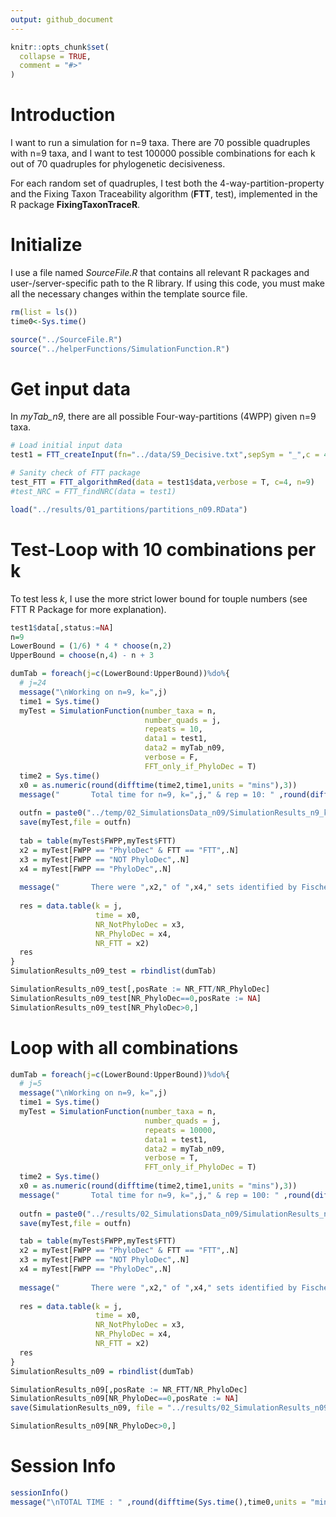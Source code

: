 ```yaml
---
output: github_document
---
```


<!-- 02_Simulation_n09.md is generated from 02_Simulation_n09.Rmd. Please edit that file -->

```r
knitr::opts_chunk$set(
  collapse = TRUE,
  comment = "#>"
)
```

# Introduction

<!-- badges: start -->

<!-- badges: end -->

I want to run a simulation for n=9 taxa. There are 70 possible quadruples with n=9 taxa, and I want to test 100000 possible combinations for each k out of 70 quadruples for phylogenetic decisiveness.

For each random set of quadruples, I test both the 4-way-partition-property and the Fixing Taxon Traceability algorithm (**FTT**, test), implemented in the R package **FixingTaxonTraceR**. 

# Initialize

I use a file named *SourceFile.R* that contains all relevant R packages and user-/server-specific path to the R library. If using this code, you must make all the necessary changes within the template source file. 

```r
rm(list = ls())
time0<-Sys.time()

source("../SourceFile.R")
source("../helperFunctions/SimulationFunction.R")

```

# Get input data

In *myTab_n9*, there are all possible Four-way-partitions (4WPP) given n=9 taxa. 

```r
# Load initial input data
test1 = FTT_createInput(fn="../data/S9_Decisive.txt",sepSym = "_",c = 4)

# Sanity check of FTT package
test_FTT = FTT_algorithmRed(data = test1$data,verbose = T, c=4, n=9)
#test_NRC = FTT_findNRC(data = test1)

load("../results/01_partitions/partitions_n09.RData")

```

# Test-Loop with 10 combinations per k

To test less $k$, I use the more strict lower bound for touple numbers (see FTT R Package for more explanation).

```r
test1$data[,status:=NA]
n=9
LowerBound = (1/6) * 4 * choose(n,2)
UpperBound = choose(n,4) - n + 3

dumTab = foreach(j=c(LowerBound:UpperBound))%do%{
  # j=24
  message("\nWorking on n=9, k=",j)
  time1 = Sys.time()
  myTest = SimulationFunction(number_taxa = n, 
                              number_quads = j,
                              repeats = 10,
                              data1 = test1,
                              data2 = myTab_n09,
                              verbose = F,
                              FFT_only_if_PhyloDec = T)
  time2 = Sys.time()
  x0 = as.numeric(round(difftime(time2,time1,units = "mins"),3))
  message("       Total time for n=9, k=",j," & rep = 10: " ,round(difftime(time2,time1,units = "mins"),3)," minutes")
  
  outfn = paste0("../temp/02_SimulationsData_n09/SimulationResults_n9_k",j,".RData")
  save(myTest,file = outfn)
  
  tab = table(myTest$FWPP,myTest$FTT)
  x2 = myTest[FWPP == "PhyloDec" & FTT == "FTT",.N]
  x3 = myTest[FWPP == "NOT PhyloDec",.N]
  x4 = myTest[FWPP == "PhyloDec",.N]
  
  message("       There were ",x2," of ",x4," sets identified by Fischers algorith as decisive (",round(x2/x4,4)*100,"%)")
  
  res = data.table(k = j,
                   time = x0,
                   NR_NotPhyloDec = x3,
                   NR_PhyloDec = x4,
                   NR_FTT = x2)
  res
}
SimulationResults_n09_test = rbindlist(dumTab)

SimulationResults_n09_test[,posRate := NR_FTT/NR_PhyloDec]
SimulationResults_n09_test[NR_PhyloDec==0,posRate := NA]
SimulationResults_n09_test[NR_PhyloDec>0,]

```

# Loop with all combinations

```r
dumTab = foreach(j=c(LowerBound:UpperBound))%do%{
  # j=5
  message("\nWorking on n=9, k=",j)
  time1 = Sys.time()
  myTest = SimulationFunction(number_taxa = n, 
                              number_quads = j,
                              repeats = 10000,
                              data1 = test1,
                              data2 = myTab_n09,
                              verbose = T,
                              FFT_only_if_PhyloDec = T)
  time2 = Sys.time()
  x0 = as.numeric(round(difftime(time2,time1,units = "mins"),3))
  message("       Total time for n=9, k=",j," & rep = 100: " ,round(difftime(time2,time1,units = "mins"),3)," minutes")
  
  outfn = paste0("../results/02_SimulationsData_n09/SimulationResults_n9_k",k,"_rep10000.RData")
  save(myTest,file = outfn)

  tab = table(myTest$FWPP,myTest$FTT)
  x2 = myTest[FWPP == "PhyloDec" & FTT == "FTT",.N]
  x3 = myTest[FWPP == "NOT PhyloDec",.N]
  x4 = myTest[FWPP == "PhyloDec",.N]
  
  message("       There were ",x2," of ",x4," sets identified by Fischers algorith as decisive (",round(x2/x4,4)*100,"%)")
  
  res = data.table(k = j,
                   time = x0,
                   NR_NotPhyloDec = x3,
                   NR_PhyloDec = x4,
                   NR_FTT = x2)
  res
}
SimulationResults_n09 = rbindlist(dumTab)

SimulationResults_n09[,posRate := NR_FTT/NR_PhyloDec]
SimulationResults_n09[NR_PhyloDec==0,posRate := NA]
save(SimulationResults_n09, file = "../results/02_SimulationResults_n09.RData")

SimulationResults_n09[NR_PhyloDec>0,]

```


# Session Info

```r
sessionInfo()
message("\nTOTAL TIME : " ,round(difftime(Sys.time(),time0,units = "mins"),3)," minutes")

```

